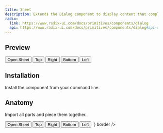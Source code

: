 ```yaml
---
title: Sheet
description: Extends the Dialog component to display content that complements the main content of the screen.
radix:
  link: https://www.radix-ui.com/docs/primitives/components/dialog
  api: https://www.radix-ui.com/docs/primitives/components/dialog#api-reference
---
```


## Preview

<Preview>
  <Flex
    css={{
      alignItems: "center",
      gap: "$3",
    }}
  >
    <Sheet>
      <Sheet.Trigger asChild>
        <Button variant="secondary" size="small">Open Sheet</Button>
      </Sheet.Trigger>
      <Sheet.Content></Sheet.Content>
    </Sheet>
    <Sheet>
      <Sheet.Trigger asChild>
        <Button variant="secondary" size="small">Top</Button>
      </Sheet.Trigger>
      <Sheet.Content side="top"></Sheet.Content>
    </Sheet>
    <Sheet>
      <Sheet.Trigger asChild>
        <Button variant="secondary" size="small">Right</Button>
      </Sheet.Trigger>
      <Sheet.Content side="right"></Sheet.Content>
    </Sheet>
    <Sheet>
      <Sheet.Trigger asChild>
        <Button variant="secondary" size="small">Bottom</Button>
      </Sheet.Trigger>
      <Sheet.Content side="bottom"></Sheet.Content>
    </Sheet>
    <Sheet>
      <Sheet.Trigger asChild>
        <Button variant="secondary" size="small">Left</Button>
      </Sheet.Trigger>
      <Sheet.Content side="left"></Sheet.Content>
    </Sheet>
  </Flex>
</Preview>

## Installation

Install the component from your command line.

<LiveProvider>
    <LiveEditor code={`npm install @odpf/apsara`} border/>
</LiveProvider>


## Anatomy
Import all parts and piece them together.

<LiveProvider>
    <LiveEditor code={`

<Sheet>
  <Sheet.Trigger asChild>
    <Button variant="secondary" size="small">Open Sheet</Button>
  </Sheet.Trigger>
  <Sheet.Content></Sheet.Content>
</Sheet>
<Sheet>
  <Sheet.Trigger asChild>
    <Button variant="secondary" size="small">Top</Button>
  </Sheet.Trigger>
  <Sheet.Content side="top"></Sheet.Content>
</Sheet>
<Sheet>
  <Sheet.Trigger asChild>
    <Button variant="secondary" size="small">Right</Button>
  </Sheet.Trigger>
  <Sheet.Content side="right"></Sheet.Content>
</Sheet>
<Sheet>
  <Sheet.Trigger asChild>
    <Button variant="secondary" size="small">Bottom</Button>
  </Sheet.Trigger>
  <Sheet.Content side="bottom"></Sheet.Content>
</Sheet>
<Sheet>
  <Sheet.Trigger asChild>
    <Button variant="secondary" size="small">Left</Button>
  </Sheet.Trigger>
  <Sheet.Content side="left"></Sheet.Content>
</Sheet>
`} border />
</LiveProvider>
